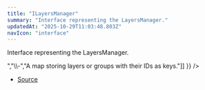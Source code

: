 ```yaml
---
title: "ILayersManager"
summary: "Interface representing the LayersManager."
updatedAt: "2025-10-29T11:03:48.803Z"
navIcon: "interface"
---
```



Interface representing the LayersManager.

<Table data={{ headers: [{"content":"Property","key":"property","sortable":true},{"content":"Type","key":"type","sortable":true},{"content":"Value","key":"value","sortable":true},{"content":"Description","key":"description"}], rows: [["debug","[boolean](https://developer.mozilla.org/en-US/docs/Web/JavaScript/Reference/Global_Objects/Boolean)","\\-","Whether debugging is enabled."],["lazyCanvas","[LazyCanvas](/LazyCanvas/Classes/General/LazyCanvas)","\\-","The LazyCanvas instance associated with this manager."],["map","Map\\<string, AnyLayer \\| Group\\>","\\-","A map storing layers or groups with their IDs as keys."]] }} />


- [Source](https://github.com/NMMTY/LazyCanvas/blob/e5b83021346e886d435469de8abb93654e0fb45d/packages/lazycanvas/src/structures/managers/LayersManager.ts#L9)
